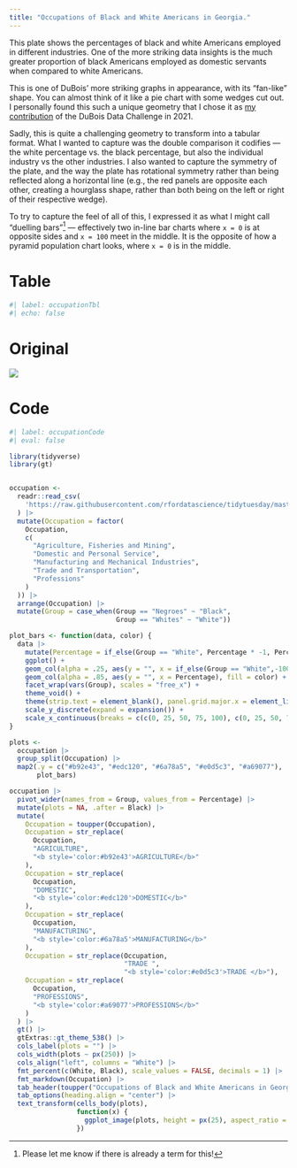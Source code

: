 ```yaml
---
title: "Occupations of Black and White Americans in Georgia."
---
```


This plate shows the percentages of black and white Americans employed in different industries. One of the more striking data insights is the much greater proportion of black Americans employed as domestic servants when compared to white Americans.

This is one of DuBois' more striking graphs in appearance, with its "fan-like" shape. You can almost think of it like a pie chart with some wedges cut out. I personally found this such a unique geometry that I chose it as [my contribution](https://twitter.com/JDavison_/status/1361630455519444996) of the DuBois Data Challenge in 2021.

Sadly, this is quite a challenging geometry to transform into a tabular format. What I wanted to capture was the double comparison it codifies --- the white percentage vs. the black percentage, but also the individual industry vs the other industries. I also wanted to capture the symmetry of the plate, and the way the plate has rotational symmetry rather than being reflected along a horizontal line (e.g., the red panels are opposite each other, creating a hourglass shape, rather than both being on the left or right of their respective wedge).

To try to capture the feel of all of this, I expressed it as what I might call "duelling bars"^[Please let me know if there is already a term for this!] --- effectively two in-line bar charts where `x = 0` is at opposite sides and `x = 100` meet in the middle. It is the opposite of how a pyramid population chart looks, where `x = 0` is in the middle.

::: {.panel-tabset}

# Table

```r
#| label: occupationTbl
#| echo: false
```

# Original

![](https://raw.githubusercontent.com/ajstarks/dubois-data-portraits/master/challenge/challenge03/original-plate-27.jpg)

# Code

```r
#| label: occupationCode
#| eval: false

library(tidyverse)
library(gt)


occupation <-
  readr::read_csv(
    'https://raw.githubusercontent.com/rfordatascience/tidytuesday/master/data/2021/2021-02-16/occupation.csv'
  ) |>
  mutate(Occupation = factor(
    Occupation,
    c(
      "Agriculture, Fisheries and Mining",
      "Domestic and Personal Service",
      "Manufacturing and Mechanical Industries",
      "Trade and Transportation",
      "Professions"
    )
  )) |>
  arrange(Occupation) |>
  mutate(Group = case_when(Group == "Negroes" ~ "Black",
                           Group == "Whites" ~ "White"))

plot_bars <- function(data, color) {
  data |>
    mutate(Percentage = if_else(Group == "White", Percentage * -1, Percentage)) |>
    ggplot() +
    geom_col(alpha = .25, aes(y = "", x = if_else(Group == "White",-100, 100)), fill = "grey85") +
    geom_col(alpha = .85, aes(y = "", x = Percentage), fill = color) +
    facet_wrap(vars(Group), scales = "free_x") +
    theme_void() +
    theme(strip.text = element_blank(), panel.grid.major.x = element_line()) +
    scale_y_discrete(expand = expansion()) +
    scale_x_continuous(breaks = c(c(0, 25, 50, 75, 100), c(0, 25, 50, 75, 100) * -1))
}

plots <-
  occupation |>
  group_split(Occupation) |>
  map2(.y = c("#b92e43", "#edc120", "#6a78a5", "#e0d5c3", "#a69077"),
       plot_bars)

occupation |>
  pivot_wider(names_from = Group, values_from = Percentage) |>
  mutate(plots = NA, .after = Black) |>
  mutate(
    Occupation = toupper(Occupation),
    Occupation = str_replace(
      Occupation,
      "AGRICULTURE",
      "<b style='color:#b92e43'>AGRICULTURE</b>"
    ),
    Occupation = str_replace(
      Occupation,
      "DOMESTIC",
      "<b style='color:#edc120'>DOMESTIC</b>"
    ),
    Occupation = str_replace(
      Occupation,
      "MANUFACTURING",
      "<b style='color:#6a78a5'>MANUFACTURING</b>"
    ),
    Occupation = str_replace(Occupation,
                             "TRADE ",
                             "<b style='color:#e0d5c3'>TRADE </b>"),
    Occupation = str_replace(
      Occupation,
      "PROFESSIONS",
      "<b style='color:#a69077'>PROFESSIONS</b>"
    )
  ) |>
  gt() |>
  gtExtras::gt_theme_538() |>
  cols_label(plots = "") |>
  cols_width(plots ~ px(250)) |>
  cols_align("left", columns = "White") |>
  fmt_percent(c(White, Black), scale_values = FALSE, decimals = 1) |>
  fmt_markdown(Occupation) |>
  tab_header(toupper("Occupations of Black and White Americans in Georgia.")) |>
  tab_options(heading.align = "center") |>
  text_transform(cells_body(plots),
                 function(x) {
                   ggplot_image(plots, height = px(25), aspect_ratio = 8)
                 })

```

:::